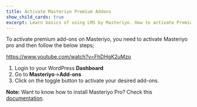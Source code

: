 ```yaml
---
title: Activate Masteriyo Premium Addons
show_child_cards: true
excerpt: Learn basics of using LMS by Masteriyo. How to activate Premium Add-ons.
---
```


To activate premium add-ons on Masteriyo, you need to activate Masteriyo pro and then follow the below steps;

<Embed>https://www.youtube.com/watch?v=FhDHgK2uMzo</Embed>

1. Login to your WordPress **Dashboard**
2. Go to **Masteriyo**->**Add-ons**
3. Click on the toggle button to activate your desired add-ons.

<Callout> **Note:** Want to know how to install Masteriyo Pro? Check this [documentation](https://docs.masteriyo.com/getting-started/installation#installing-masteriyo-lms-pro-version). </Callout>
